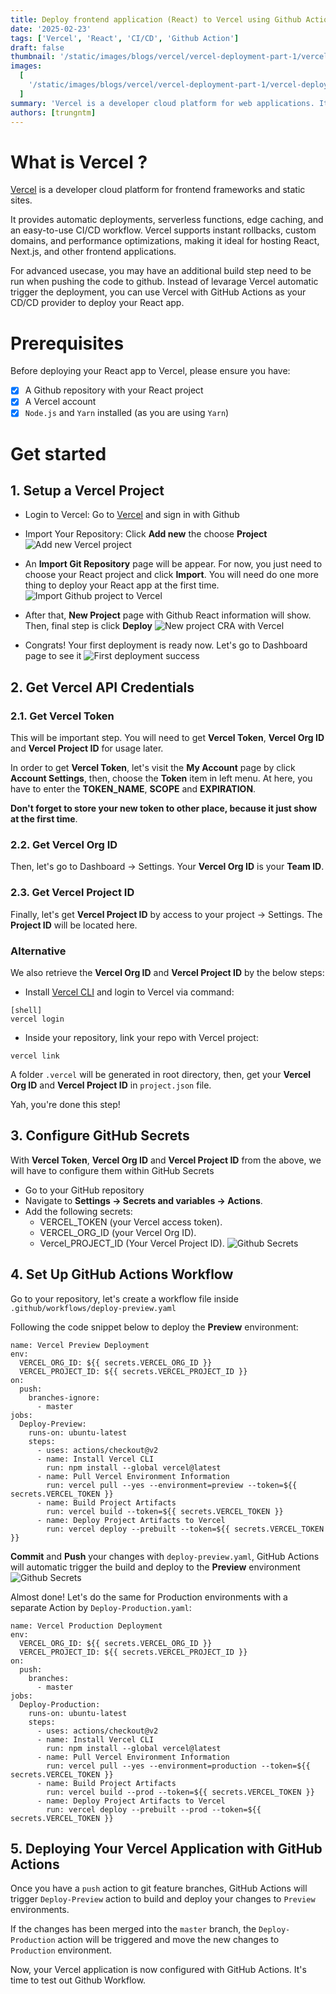 ```yaml
---
title: Deploy frontend application (React) to Vercel using Github Action - Part 1
date: '2025-02-23'
tags: ['Vercel', 'React', 'CI/CD', 'Github Action']
draft: false
thumbnail: '/static/images/blogs/vercel/vercel-deployment-part-1/vercel-deployment.png'
images:
  [
    '/static/images/blogs/vercel/vercel-deployment-part-1/vercel-deployment.png',
  ]
summary: 'Vercel is a developer cloud platform for web applications. It provides automatic deployments with strong build tools to help create products faster. So, how to deploy a frontend app (React) to Vercel using Github actions.'
authors: [trungntm]
---
```


# What is Vercel ?

[Vercel](https://vercel.com) is a developer cloud platform for frontend frameworks and static sites.

It provides automatic deployments, serverless functions, edge caching, and an easy-to-use CI/CD workflow. Vercel supports instant rollbacks, custom domains, and performance optimizations, making it ideal for hosting React, Next.js, and other frontend applications.

For advanced usecase, you may have an additional build step need to be run when pushing the code to github. Instead of levarage Vercel automatic trigger the deployment, you can use Vercel with GitHub Actions as your CD/CD provider to deploy your React app.

# Prerequisites
Before deploying your React app to Vercel, please ensure you have:
 - [x] A Github repository with your React project
 - [x] A Vercel account
 - [x] `Node.js` and `Yarn` installed (as you are using `Yarn`)

# Get started

## 1. Setup a Vercel Project
- Login to Vercel: Go to [Vercel](https://vercel.com) and sign in with Github
- Import Your Repository: Click **Add new** the choose **Project**
![Add new Vercel project](/static/images/blogs/vercel/vercel-deployment-part-1/add-new-vercel-project.png)

- An **Import Git Repository** page will be appear. For now, you just need to choose your React project and click **Import**. You will need do one more thing to deploy your React app at the first time.
![Import Github project to Vercel](/static/images/blogs/vercel/vercel-deployment-part-1/import-github-project-to-vercel.png)

- After that, **New Project** page with Github React information will show. Then, final step is click **Deploy**
![New project CRA with Vercel](/static/images/blogs/vercel/vercel-deployment-part-1/new-project-cra-vercel.png)

- Congrats! Your first deployment is ready now. Let's go to Dashboard page to see it
![First deployment success](/static/images/blogs/vercel/vercel-deployment-part-1/first-deployment-success.png)

## 2. Get Vercel API Credentials

### 2.1. Get Vercel Token
This will be important step. You will need to get **Vercel Token**, **Vercel Org ID** and **Vercel Project ID** for usage later.

In order to get **Vercel Token**, let's visit the **My Account** page by click **Account Settings**, then, choose the **Token** item in left menu.
At here, you have to enter the **TOKEN_NAME**, **SCOPE** and **EXPIRATION**.

**Don't forget to store your new token to other place, because it just show at the first time**.

### 2.2. Get Vercel Org ID
Then, let's go to Dashboard -> Settings. Your **Vercel Org ID** is your **Team ID**.

### 2.3. Get Vercel Project ID
Finally, let's get **Vercel Project ID** by access to your project -> Settings. The **Project ID** will be located here.

### Alternative
We also retrieve the **Vercel Org ID** and **Vercel Project ID** by the below steps:

- Install [Vercel CLI](https://vercel.com/docs/cli) and login to Vercel via command:
```
[shell]
vercel login
```
- Inside your repository, link your repo with Vercel project:
```
vercel link
```

A folder `.vercel` will be generated in root directory, then, get your **Vercel Org ID** and **Vercel Project ID** in `project.json` file.

Yah, you're done this step!

## 3. Configure GitHub Secrets
With **Vercel Token**, **Vercel Org ID** and **Vercel Project ID** from the above, we will have to configure them within GitHub Secrets
- Go to your GitHub repository
- Navigate to **Settings -> Secrets and variables -> Actions**.
- Add the following secrets:
  * VERCEL_TOKEN (your Vercel access token).
  * VERCEL_ORG_ID (your Vercel Org ID).
  * Vercel_PROJECT_ID (Your Vercel Project ID).
![Github Secrets](/static/images/blogs/vercel/vercel-deployment-part-1/github-secrets.png)

## 4. Set Up GitHub Actions Workflow
Go to your repository, let's create a workflow file inside `.github/workflows/deploy-preview.yaml`

Following the code snippet below to deploy the **Preview** environment:

```
name: Vercel Preview Deployment
env:
  VERCEL_ORG_ID: ${{ secrets.VERCEL_ORG_ID }}
  VERCEL_PROJECT_ID: ${{ secrets.VERCEL_PROJECT_ID }}
on:
  push:
    branches-ignore:
      - master
jobs:
  Deploy-Preview:
    runs-on: ubuntu-latest
    steps:
      - uses: actions/checkout@v2
      - name: Install Vercel CLI
        run: npm install --global vercel@latest
      - name: Pull Vercel Environment Information
        run: vercel pull --yes --environment=preview --token=${{ secrets.VERCEL_TOKEN }}
      - name: Build Project Artifacts
        run: vercel build --token=${{ secrets.VERCEL_TOKEN }}
      - name: Deploy Project Artifacts to Vercel
        run: vercel deploy --prebuilt --token=${{ secrets.VERCEL_TOKEN }}
```

**Commit** and **Push** your changes with `deploy-preview.yaml`, GitHub Actions will automatic trigger the build and deploy to the **Preview** environment
![Github Secrets](/static/images/blogs/vercel/vercel-deployment-part-1/deploy-preview-action.png)

Almost done! Let's do the same for Production environments with a separate Action by `Deploy-Production.yaml`:

```
name: Vercel Production Deployment
env:
  VERCEL_ORG_ID: ${{ secrets.VERCEL_ORG_ID }}
  VERCEL_PROJECT_ID: ${{ secrets.VERCEL_PROJECT_ID }}
on:
  push:
    branches:
      - master
jobs:
  Deploy-Production:
    runs-on: ubuntu-latest
    steps:
      - uses: actions/checkout@v2
      - name: Install Vercel CLI
        run: npm install --global vercel@latest
      - name: Pull Vercel Environment Information
        run: vercel pull --yes --environment=production --token=${{ secrets.VERCEL_TOKEN }}
      - name: Build Project Artifacts
        run: vercel build --prod --token=${{ secrets.VERCEL_TOKEN }}
      - name: Deploy Project Artifacts to Vercel
        run: vercel deploy --prebuilt --prod --token=${{ secrets.VERCEL_TOKEN }}
```

## 5. Deploying Your Vercel Application with GitHub Actions
Once you have a `push` action to git feature branches, GitHub Actions will trigger `Deploy-Preview` action to build and deploy your changes to `Preview` environments.

If the changes has been merged into the `master` branch, the `Deploy-Production` action will be triggered and move the new changes to `Production` environment.

Now, your Vercel application is now configured with GitHub Actions. It's time to test out Github Workflow.



